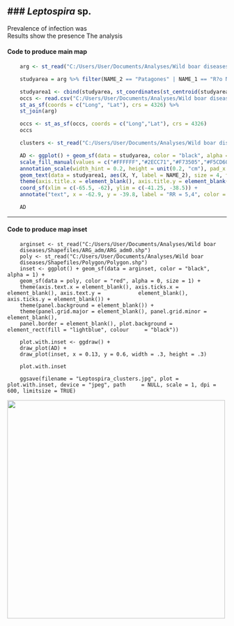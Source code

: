 ### *Leptospira* sp.
---------- 

Prevalence of infection was  
Results show the presence The analysis


#### Code to produce main map

```r
    arg <- st_read("C:/Users/User/Documents/Analyses/Wild boar diseases/Shapefiles/ARG_adm/ARG_adm2.shp")

    studyarea = arg %>% filter(NAME_2 == "Patagones" | NAME_1 == "R?o Negro" & NAME_2 == "Adolfo Alsina" | NAME_2 == "Conesa")

    studyarea1 <- cbind(studyarea, st_coordinates(st_centroid(studyarea)))
    occs <- read.csv("C:/Users/User/Documents/Analyses/Wild boar diseases/Leptospira/Output/Leptospira.csv", sep = ",", dec = ".") %>%
    st_as_sf(coords = c("Long", "Lat"), crs = 4326) %>%
    st_join(arg)

    occs <- st_as_sf(occs, coords = c("Long","Lat"), crs = 4326)
    occs

    clusters <- st_read("C:/Users/User/Documents/Analyses/Wild boar diseases/Leptospira/Output/Leptospira.col.shp")

    AD <- ggplot() + geom_sf(data = studyarea, color = "black", alpha = 1, aes(fill = NAME_2), show.legend = FALSE) + geom_sf(data = clusters, alpha = 1, color = "red", size = 1) + geom_sf(data = occs, alpha = 1, pch = 21, size = 3, show.legend = FALSE, aes(fill = factor(Number))) +
    scale_fill_manual(values = c("#FFFFFF","#2ECC71","#F73505","#F5CD60","#ABB2B9","#F0B27A")) +
    annotation_scale(width_hint = 0.2, height = unit(0.2, "cm"), pad_x = unit(0.25, "cm"), pad_y = unit(0.3, "cm")) +
    geom_text(data = studyarea1, aes(X, Y, label = NAME_2), size = 4, family = "sans") +
    theme(axis.title.x = element_blank(), axis.title.y = element_blank()) +
    coord_sf(xlim = c(-65.5, -62), ylim = c(-41.25, -38.5)) +
    annotate("text", x = -62.9, y = -39.8, label = "RR = 5,4", color = "black", size = 3.5, fontface = 2)

    AD
```

****
#### Code to produce map inset

```{rinclude=FALSE, echo=FALSE}
    arginset <- st_read("C:/Users/User/Documents/Analyses/Wild boar 
    diseases/Shapefiles/ARG_adm/ARG_adm0.shp")
    poly <- st_read("C:/Users/User/Documents/Analyses/Wild boar         
    diseases/Shapefiles/Polygon/Polygon.shp")
    inset <- ggplot() + geom_sf(data = arginset, color = "black", alpha = 1) +
    geom_sf(data = poly, color = "red", alpha = 0, size = 1) +
    theme(axis.text.x = element_blank(), axis.ticks.x = element_blank(), axis.text.y =            element_blank(), axis.ticks.y = element_blank()) + 
    theme(panel.background = element_blank()) +
    theme(panel.grid.major = element_blank(), panel.grid.minor = element_blank(),
    panel.border = element_blank(), plot.background = element_rect(fill = "lightblue", colour     = "black"))

    plot.with.inset <- ggdraw() +
    draw_plot(AD) +
    draw_plot(inset, x = 0.13, y = 0.6, width = .3, height = .3)

    plot.with.inset

    ggsave(filename = "Leptospira_clusters.jpg", plot = plot.with.inset, device = "jpeg", path     = NULL, scale = 1, dpi = 600, limitsize = TRUE)
```

<img src="https://user-images.githubusercontent.com/20196847/90186106-0eb41980-dd8e-11ea-941d-68988d116303.jpg" height="500" width="500" img align="center">
